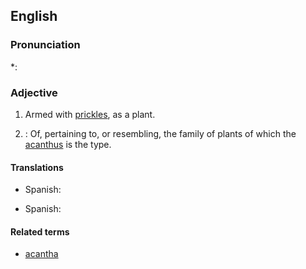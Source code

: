 ==English==

===Pronunciation===
*: {{rhymes|eɪʃəs}}

===Adjective===
{{en-adj}}

# Armed with [[prickles]], as a plant.
# {{botany}}: Of, pertaining to, or resembling, the family of plants of which the [[acanthus]] is the type.

====Translations====
{{trans-top|armed with prickles}}
*Spanish: {{t|es|acantáceo}}
{{trans-mid}}
{{trans-bottom}}
{{trans-top|pertaining to the acanthus family}}
*Spanish: {{t|es|acantáceo}}
{{trans-mid}}
{{trans-bottom}}

====Related terms====
*[[acantha]]